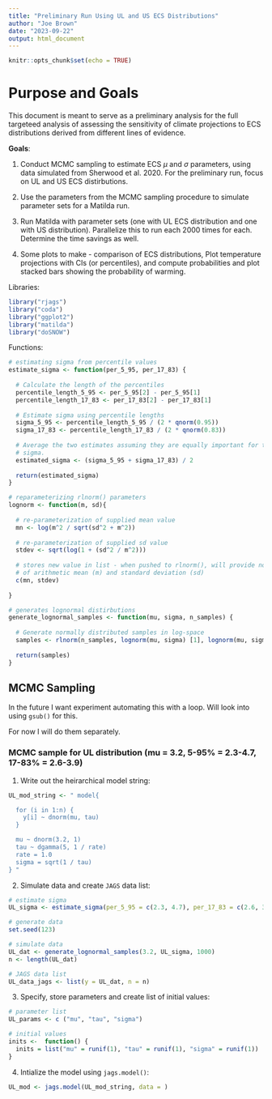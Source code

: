 ```yaml
---
title: "Preliminary Run Using UL and US ECS Distributions"
author: "Joe Brown"
date: "2023-09-22"
output: html_document
---
```


```r
knitr::opts_chunk$set(echo = TRUE)
```

# Purpose and Goals 

This document is meant to serve as a preliminary analysis for the full targeteed analysis of assessing the sensitivity of climate projections to ECS distributions derived from different lines of evidence.

**Goals**:

1. Conduct MCMC sampling to estimate ECS $\mu$ and $\sigma$ parameters, using data simulated from Sherwood et al. 2020. For the preliminary run, focus on UL and US ECS distirbutions.

2. Use the parameters from the MCMC sampling procedure to simulate parameter sets for a Matilda run. 

3. Run Matilda with parameter sets (one with UL ECS distribution and one with US distribution). Parallelize this to run each 2000 times for each. Determine the time savings as well.  

4. Some plots to make - comparison of ECS distributions, Plot temperature projections with CIs (or percentiles), and compute probabilities and plot stacked bars showing the probability of warming.

Libraries:

```r
library("rjags")
library("coda")
library("ggplot2")
library("matilda")
library("doSNOW")
```

Functions:
```r
# estimating sigma from percentile values
estimate_sigma <- function(per_5_95, per_17_83) {
  
  # Calculate the length of the percentiles
  percentile_length_5_95 <- per_5_95[2] - per_5_95[1]
  percentile_length_17_83 <- per_17_83[2] - per_17_83[1]
  
  # Estimate sigma using percentile lengths
  sigma_5_95 <- percentile_length_5_95 / (2 * qnorm(0.95)) 
  sigma_17_83 <- percentile_length_17_83 / (2 * qnorm(0.83)) 
  
  # Average the two estimates assuming they are equally important for the estimated
  # sigma.
  estimated_sigma <- (sigma_5_95 + sigma_17_83) / 2
  
  return(estimated_sigma)
}

# reparameterizing rlnorm() parameters
lognorm <- function(m, sd){
  
  # re-parameterization of supplied mean value
  mn <- log(m^2 / sqrt(sd^2 + m^2))
  
  # re-parameterization of supplied sd value
  stdev <- sqrt(log(1 + (sd^2 / m^2)))
  
  # stores new value in list - when pushed to rlnorm(), will provide normal distribution
  # of arithmetic mean (m) and standard deviation (sd)
  c(mn, stdev)
  
}

# generates lognormal distirbutions
generate_lognormal_samples <- function(mu, sigma, n_samples) {
  
  # Generate normally distributed samples in log-space
  samples <- rlnorm(n_samples, lognorm(mu, sigma) [1], lognorm(mu, sigma) [2])
  
  return(samples)
}
```


## MCMC Sampling

In the future I want experiment automating this with a loop. Will look into using `gsub()` for this.

For now I will do them separately.

### MCMC sample for UL distribution (mu = 3.2, 5-95% = 2.3-4.7, 17-83% = 2.6-3.9)

1. Write out the heirarchical model string:

```r
UL_mod_string <- " model{

  for (i in 1:n) {
    y[i] ~ dnorm(mu, tau)
  }

  mu ~ dnorm(3.2, 1)
  tau ~ dgamma(5, 1 / rate)
  rate = 1.0
  sigma = sqrt(1 / tau)
} "
```

2. Simulate data and create `JAGS` data list:

```r
# estimate sigma
UL_sigma <- estimate_sigma(per_5_95 = c(2.3, 4.7), per_17_83 = c(2.6, 3.9))

# generate data
set.seed(123)

# simulate data
UL_dat <- generate_lognormal_samples(3.2, UL_sigma, 1000)
n <- length(UL_dat)

# JAGS data list
UL_data_jags <- list(y = UL_dat, n = n)
```

3. Specify, store parameters and create list of initial values:

```r
# parameter list
UL_params <- c ("mu", "tau", "sigma")

# initial values 
inits <-  function() {
  inits = list("mu" = runif(1), "tau" = runif(1), "sigma" = runif(1))
}
```

4. Intialize the model using `jags.model()`:

```r
UL_mod <- jags.model(UL_mod_string, data = )
```

